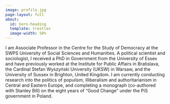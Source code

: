 ```yaml
---
image: profile.jpg
page-layout: full
about:
  id: hero-heading
  template: trestles
  image-width: 50%
---
```


::: {#hero-heading}

I am Associate Professor in the Centre for the Study of Democracy at the SWPS University of Social Sciences and Humanities. A political scientist and sociologist, I received a PhD in Government from the University of Essex and have previously worked at the Institute for Public Affairs in Bratislava, the Cardinal Stefan Wyszyński University (UKSW) in Warsaw, and the University of Sussex in Brighton, United Kingdom. I am currently conducting research into the politics of populism, illiberalism and authoritarianism in Central and Eastern Europe, and completing a monograph (co-authored with Stanley Bill) on the eight years of “Good Change” under the PiS government in Poland.

:::


